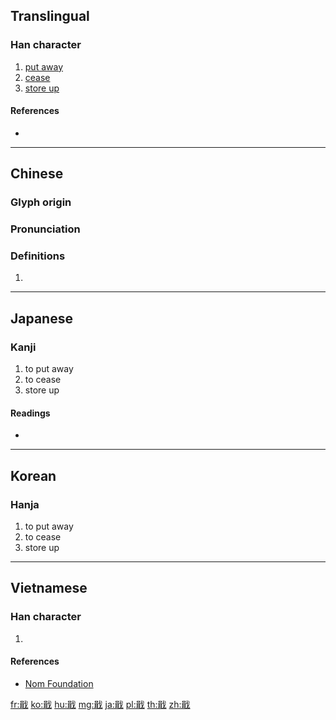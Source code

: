 {{character info/new}}
==Translingual==

===Han character===
{{Han char|rn=62|rad=戈|as=09|sn=13|four=63150|canj=RJI,XRJI|ids=⿰咠戈}}

# [[put away]]
# [[cease]]
# [[store up]]

====References====
* {{Han ref|kx=0413.180|dkj=11617|dj=0756.120|hdz=21408.180|uh=6222|ud=25122|bh=B761|bd=46945}}

----

==Chinese==
{{zh-forms}}

===Glyph origin===
{{Han etym}}

===Pronunciation===
{{zh-pron
|m=jí
|c=cap1
|mn=chhip
|mc=y
|oc=y
|ma=
|cat=v
}}

===Definitions===
{{zh-hanzi}}

# {{rfdef|lang=zh}}

----

==Japanese==

===Kanji===
{{ja-kanji|grade=|rs=戈09}}

# to put away
# to cease
# store up

====Readings====
* {{ja-readings|on=[[しゅう]] (shū)|kun=[[おさめる]] (osameru)}}

----

==Korean==

===Hanja===
{{ko-hanja|hangeul=집|eumhun=|rv=jip|mr=chip|y=cip}}

# to put away
# to cease
# store up

----

==Vietnamese==

===Han character===
{{vi-readings|rs=戈09|hanviet=tập}}

# {{defn|lang=vi|sort=戈09}}

====References====
* [http://nomfoundation.org/common/nom_details.php?codepoint=6222 Nom Foundation]

[[fr:戢]]
[[ko:戢]]
[[hu:戢]]
[[mg:戢]]
[[ja:戢]]
[[pl:戢]]
[[th:戢]]
[[zh:戢]]